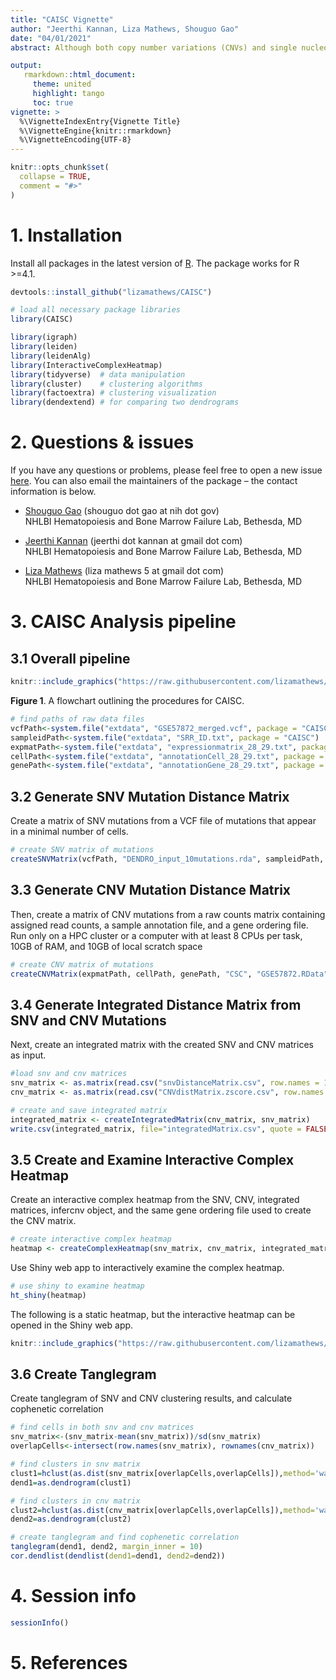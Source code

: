 ```yaml
---
title: "CAISC Vignette"
author: "Jeerthi Kannan, Liza Mathews, Shouguo Gao"
date: "04/01/2021"
abstract: Although both copy number variations (CNVs) and single nucleotide variations (SNVs) detected by scRNA-seq are used to study intratumor heterogeneity and detect clonal groups, a software to integrate two types of data in the same cells is unavailable. We have developed CAISC, an R package for scRNA-seq data analysis that clusters single cells into distinct subclones through integrating CNV and SNV genotype matrices with an entropy weighted approach. The CAISC package presents a powerful application for integration of CNV and SNV data from scRNA-seq to identify clonal clusters, with elevated accuracy compared to using one type of data. It also allows users to interactively examine clonal assignments.

output: 
   rmarkdown::html_document:
     theme: united
     highlight: tango
     toc: true
vignette: >
  %\VignetteIndexEntry{Vignette Title}
  %\VignetteEngine{knitr::rmarkdown}
  %\VignetteEncoding{UTF-8}
---
```


```r
knitr::opts_chunk$set(
  collapse = TRUE,
  comment = "#>"
)
```

# 1. Installation
Install all packages in the latest version of [R](https://www.r-project.org/). The package works for R >=4.1.
```r
devtools::install_github("lizamathews/CAISC")
```
```r
# load all necessary package libraries
library(CAISC)

library(igraph)
library(leiden)
library(leidenAlg)
library(InteractiveComplexHeatmap)
library(tidyverse)  # data manipulation
library(cluster)    # clustering algorithms
library(factoextra) # clustering visualization
library(dendextend) # for comparing two dendrograms
```

# 2. Questions & issues
If you have any questions or problems, please feel free to open a new issue [here](https://github.com/lizamathews/CAISC/issues/new). You can also email the maintainers of the package -- the contact information is below.

* [Shouguo Gao]() (shouguo dot gao at nih dot gov)
  <br>
  NHLBI Hematopoiesis and Bone Marrow Failure Lab, Bethesda, MD

* [Jeerthi Kannan]() (jeerthi dot kannan at gmail dot com)
  <br>
  NHLBI Hematopoiesis and Bone Marrow Failure Lab, Bethesda, MD
  
* [Liza Mathews]() (liza mathews 5 at gmail dot com)
  <br>
  NHLBI Hematopoiesis and Bone Marrow Failure Lab, Bethesda, MD

# 3. CAISC Analysis pipeline
## 3.1 Overall pipeline 

```r
knitr::include_graphics("https://raw.githubusercontent.com/lizamathews/CAISC/master/figures/figure1.jpg")
```
  **Figure 1**. A flowchart outlining the procedures for CAISC.

```r
# find paths of raw data files
vcfPath<-system.file("extdata", "GSE57872_merged.vcf", package = "CAISC")
sampleidPath<-system.file("extdata", "SRR_ID.txt", package = "CAISC")
expmatPath<-system.file("extdata", "expressionmatrix_28_29.txt", package = "CAISC")
cellPath<-system.file("extdata", "annotationCell_28_29.txt", package = "CAISC")
genePath<-system.file("extdata", "annotationGene_28_29.txt", package = "CAISC")
```

## 3.2 Generate SNV Mutation Distance Matrix

Create a matrix of SNV mutations from a VCF file of mutations that appear in a minimal number of cells.
```r
# create SNV matrix of mutations
createSNVMatrix(vcfPath, "DENDRO_input_10mutations.rda", sampleidPath, "snvDistanceMatrix.csv")
```

## 3.3 Generate CNV Mutation Distance Matrix

Then, create a matrix of CNV mutations from a raw counts matrix containing assigned read counts, a sample annotation file, and a gene ordering file. Run only on a HPC cluster or a computer with at least 8 CPUs per task, 10GB of RAM, and 10GB of local scratch space
```r
# create CNV matrix of mutations
createCNVMatrix(expmatPath, cellPath, genePath, "CSC", "GSE57872.RData")
```

## 3.4 Generate Integrated Distance Matrix from SNV and CNV Mutations

Next, create an integrated matrix with the created SNV and CNV matrices as input.
```r
#load snv and cnv matrices
snv_matrix <- as.matrix(read.csv("snvDistanceMatrix.csv", row.names = 1, header = TRUE))
cnv_matrix <- as.matrix(read.csv("CNVdistMatrix.zscore.csv", row.names = 1, header = TRUE))

# create and save integrated matrix
integrated_matrix <- createIntegratedMatrix(cnv_matrix, snv_matrix)
write.csv(integrated_matrix, file="integratedMatrix.csv", quote = FALSE)
```

## 3.5 Create and Examine Interactive Complex Heatmap

Create an interactive complex heatmap from the SNV, CNV, integrated matrices, infercnv object, and the same gene ordering file used to create the CNV matrix. 
```r
# create interactive complex heatmap
heatmap <- createComplexHeatmap(snv_matrix, cnv_matrix, integrated_matrix, "GSE57872.RData", genePath)
```

Use Shiny web app to interactively examine the complex heatmap.
```r
# use shiny to examine heatmap
ht_shiny(heatmap)
```

The following is a static heatmap, but the interactive heatmap can be opened in the Shiny web app.
```r
knitr::include_graphics("https://raw.githubusercontent.com/lizamathews/CAISC/master/figures/SampleHeatmapMGH28_29.png")
```

## 3.6 Create Tanglegram

Create tanglegram of SNV and CNV clustering results, and calculate cophenetic correlation
```r
# find cells in both snv and cnv matrices
snv_matrix<-(snv_matrix-mean(snv_matrix))/sd(snv_matrix)
overlapCells<-intersect(row.names(snv_matrix), rownames(cnv_matrix))

# find clusters in snv matrix
clust1=hclust(as.dist(snv_matrix[overlapCells,overlapCells]),method='ward.D')
dend1=as.dendrogram(clust1)

# find clusters in cnv matrix
clust2=hclust(as.dist(cnv_matrix[overlapCells,overlapCells]),method='ward.D')
dend2=as.dendrogram(clust2)

# create tanglegram and find cophenetic correlation
tanglegram(dend1, dend2, margin_inner = 10)
cor.dendlist(dendlist(dend1=dend1, dend2=dend2))
```

# 4. Session info

```r
sessionInfo()
```

# 5. References

